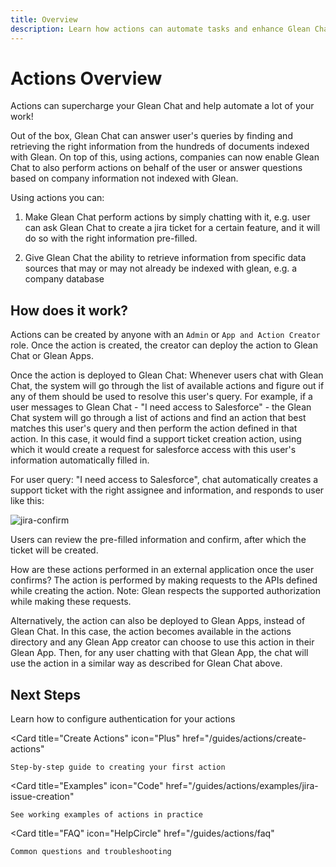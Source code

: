 ```yaml
---
title: Overview
description: Learn how actions can automate tasks and enhance Glean Chat functionality
---
```



# Actions Overview

Actions can supercharge your Glean Chat and help automate a lot of your work!

Out of the box, Glean Chat can answer user's queries by finding and retrieving the right information from the hundreds of documents indexed with Glean. On top of this, using actions, companies can now enable Glean Chat to also perform actions on behalf of the user or answer questions based on company information not indexed with Glean.

Using actions you can:

1. Make Glean Chat perform actions by simply chatting with it, e.g. user can ask Glean Chat to create a jira ticket for a certain feature, and it will do so with the right information pre-filled.

2. Give Glean Chat the ability to retrieve information from specific data sources that may or may not already be indexed with glean, e.g. a company database

## How does it work?

Actions can be created by anyone with an `Admin` or `App and Action Creator` role. Once the action is created, the creator can deploy the action to Glean Chat or Glean Apps.

Once the action is deployed to Glean Chat:
Whenever users chat with Glean Chat, the system will go through the list of available actions and figure out if any of them should be used to resolve this user's query. For example, if a user messages to Glean Chat - "I need access to Salesforce" - the Glean Chat system will go through a list of actions and find an action that best matches this user's query and then perform the action defined in that action. In this case, it would find a support ticket creation action, using which it would create a request for salesforce access with this user's information automatically filled in.

For user query: "I need access to Salesforce", chat automatically creates a support ticket with the right assignee and information, and responds to user like this:

![jira-confirm](./images/jira-confirm.png)

Users can review the pre-filled information and confirm, after which the ticket will be created.

How are these actions performed in an external application once the user confirms?
The action is performed by making requests to the APIs defined while creating the action.
Note: Glean respects the supported authorization while making these requests.

Alternatively, the action can also be deployed to Glean Apps, instead of Glean Chat. In this case, the action becomes available in the actions directory and any Glean App creator can choose to use this action in their Glean App. Then, for any user chatting with that Glean App, the chat will use the action in a similar way as described for Glean Chat above.

## Next Steps

<CardGroup cols={2}>
  <Card 
    title="Authentication"
    icon="Shield"
    href="/guides/actions/authentication"
  >
    Learn how to configure authentication for your actions
  </Card>
  
  <Card 
    title="Create Actions"
    icon="Plus"
    href="/guides/actions/create-actions"
  >
    Step-by-step guide to creating your first action
  </Card>
  
  <Card 
    title="Examples"
    icon="Code"
    href="/guides/actions/examples/jira-issue-creation"
  >
    See working examples of actions in practice
  </Card>
  
  <Card 
    title="FAQ"
    icon="HelpCircle"
    href="/guides/actions/faq"
  >
    Common questions and troubleshooting
  </Card>
</CardGroup> 